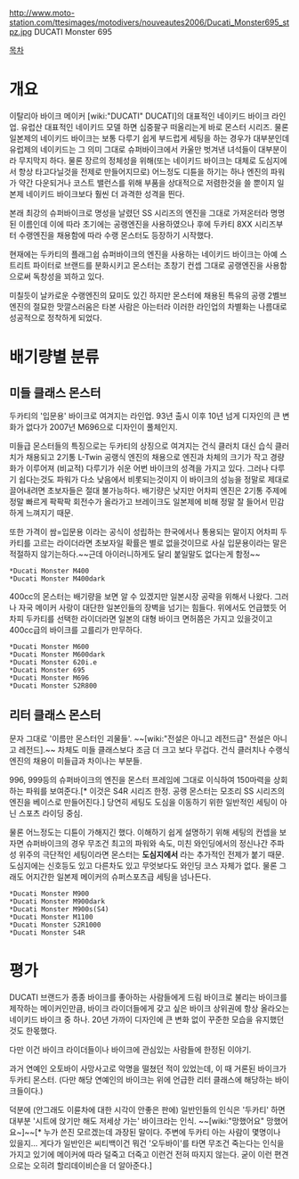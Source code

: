 http://www.moto-station.com/ttesimages/motodivers/nouveautes2006/Ducati_Monster695_stpz.jpg
DUCATI Monster 695

[[목차]]

= 개요 =

이탈리아 바이크 메이커 [wiki:"DUCATI" DUCATI]의 대표적인 네이키드 바이크 라인업. 
유럽산 대표적인 네이키드 모델 하면 십중팔구 떠올리는게 바로 몬스터 시리즈.
물론 일본제의 네이키드 바이크는 보통 다루기 쉽게 부드럽게 세팅을 하는 경우가 대부분인데 유럽제의 네이키드는 그 의미 그대로 슈퍼바이크에서 카울만 벗겨낸 녀석들이 대부분이라 무지막지 하다. 물론 장르의 정체성을 위해(또는 네이키드 바이크는 대체로 도심지에서 항상 타고다닐것을 전제로 만들어지므로) 어느정도 디튠을 하기는 하나 엔진의 파워가 약간 다운되거나 코스트 밸런스를 위해 부품을 상대적으로 저렴한것을 쓸 뿐이지 일본제 네이키드 바이크보다 훨씬 더 과격한 성격을 띈다.

본래 최강의 슈퍼바이크로 명성을 날렸던 SS 시리즈의 엔진을 그대로 가져온터라 명명된 이름인데 이에 따라 초기에는 공랭엔진을 사용하였으나 후에 두카티 8XX 시리즈부터 수랭엔진을 채용함에 따라 수랭 몬스터도 등장하기 시작했다.

현재에는 두카티의 플래그쉽 슈퍼바이크의 엔진을 사용하는 네이키드 바이크는 아예 스트리트 파이터로 브랜드를 분화시키고 몬스터는 초창기 컨셉 그대로 공랭엔진을 사용함으로써 독창성을 꾀하고 있다.

미칠듯이 날카로운 수랭엔진의 묘미도 있긴 하지만 몬스터에 채용된 특유의 공랭 2벨브 엔진의 절묘한 맛깔스러움은 타본 사람은 아는터라 이러한 라인업의 차별화는 나름대로 성공적으로 정착하게 되었다.

= 배기량별 분류 =
== 미들 클래스 몬스터 ==

두카티의 '입문용' 바이크로 여겨지는 라인업.
93년 출시 이후 10년 넘게 디자인의 큰 변화가 없다가 2007년 M696으로 디자인이 풀체인지. 

미들급 몬스터들의 특징으로는 두카티의 상징으로 여겨지는 건식 클러치 대신 습식 클러치가 채용되고 2기통 L-Twin 공랭식 엔진의 채용으로 엔진과 차체의 크기가 작고 경량화가 이루어져 (비교적) 다루기가 쉬운 어번 바이크의 성격을 가지고 있다. 
그러나 다루기 쉽다는것도 파워가 다소 낮음에서 비롯되는것이지 이 바이크의 성능을 정말로 제대로 끌어내려면 초보자들은 절대 불가능하다. 배기량은 낮지만 어차피 엔진은 2기통 주제에 정말 빠르게 팍팍팍 회전수가 올라가고 브레이크도 일본제에 비해 정말 잘 들어서 민감하게 느껴지기 때문.

또한 가격이 쌈=입문용 이라는 공식이 성립하는 한국에서나 통용되는 말이지 어차피 두카티를 고르는 라이더라면 초보자일 확률은 별로 없을것이므로 사실 입문용이라는 말은 적절하지 않기는하다.~~근데 아이러니하게도 달리 붙일말도 없다는게 함정~~

 *Ducati Monster M400
 *Ducati Monster M400dark

400cc의 몬스터는 배기량을 보면 알 수 있겠지만 일본시장 공략을 위해서 나왔다.
그러나 자국 메이커 사랑이 대단한 일본인들의 장벽을 넘기는 힘들다. 위에서도 언급했듯 어차피 두카티를 선택한 라이더라면 일본의 대형 바이크 면허쯤은 가지고 있을것이고 400cc급의 바이크를 고를리가 만무하다.

 *Ducati Monster M600
 *Ducati Monster M600dark
 *Ducati Monster 620i.e
 *Ducati Monster 695
 *Ducati Monster M696
 *Ducati Monster S2R800


== 리터 클래스 몬스터 ==

문자 그대로 '이름만 몬스터인 괴물들'. ~~[wiki:"전설은 아니고 레전드급" 전설은 아니고 레전드].~~
차체도 미들 클래스보다 조금 더 크고 보다 무겁다. 건식 클러치나 수랭식 엔진의 채용이 미들급과 차이나는 부분들.

996, 999등의 슈퍼바이크의 엔진을 몬스터 프레임에 그대로 이식하여 150마력을 상회하는 파워를 보여준다.[* 이것은 S4R 시리즈 한정. 공랭 몬스터는 모조리 SS 시리즈의 엔진을 베이스로 만들어진다.] 당연히 세팅도 도심을 이동하기 위한 일반적인 세팅이 아닌 스포츠 라이딩 중심. 

물론 어느정도는 디튠이 가해지긴 했다.
이해하기 쉽게 설명하기 위해 세팅의 컨셉을 보자면 슈퍼바이크의 경우 무조건 최고의 파워와 속도, 미친 와인딩에서의 정신나간 주파성 위주의 극단적인 세팅이라면 몬스터는 '''도심지에서''' 라는 추가적인 전제가 붙기 때문. 도심지에는 신호등도 있고 다른차도 있고 무엇보다도 와인딩 코스 자체가 없다. 물론 그래도 어지간한 일본제 메이커의 슈퍼스포츠급 세팅을 넘나든다.

 *Ducati Monster M900
 *Ducati Monster M900dark
 *Ducati Monster M900s(S4)
 *Ducati Monster M1100
 *Ducati Monster S2R1000
 *Ducati Monster S4R

= 평가 =

DUCATI 브랜드가 종종 바이크를 좋아하는 사람들에게 드림 바이크로 불리는 바이크를 제작하는 메이커인만큼, 바이크 라이더들에게 갖고 싶은 바이크 상위권에 항상 올라오는 네이키드 바이크 중 하나. 20년 가까이 디자인에 큰 변화 없이 꾸준한 모습을 유지했던 것도 한몫했다.

다만 이건 바이크 라이더들이나 바이크에 관심있는 사람들에 한정된 이야기.

과거 연예인 오토바이 사망사고로 악명을 떨쳤던 적이 있었는데, 이 때 거론된 바이크가 두카티 몬스터. (다만 해당 연예인의 바이크는 위에 언급한 리터 클래스에 해당하는 바이크들이다.)

덕분에 (안그래도 이륜차에 대한 시각이 안좋은 판에) 일반인들의 인식은 '두카티' 하면 대부분 '시트에 앉기만 해도 저세상 가는' 바이크라는 인식. ~~[wiki:"망했어요" 망했어요~]~~[* 누가 쓴진 모르겠는데 과장된 말이다. 주변에 두카티 아는 사람이 몇명이나 있을지... 게다가 일반인은 씨티백이건 뭐건 '오두바이'를 타면 무조건 죽는다는 인식을 가지고 있기에 메이커에 따라 덜죽고 더죽고 이런건 전혀 따지지 않는다. 굳이 이런 편견으로는 오히려 할리데이비슨을 더 알아준다.]
